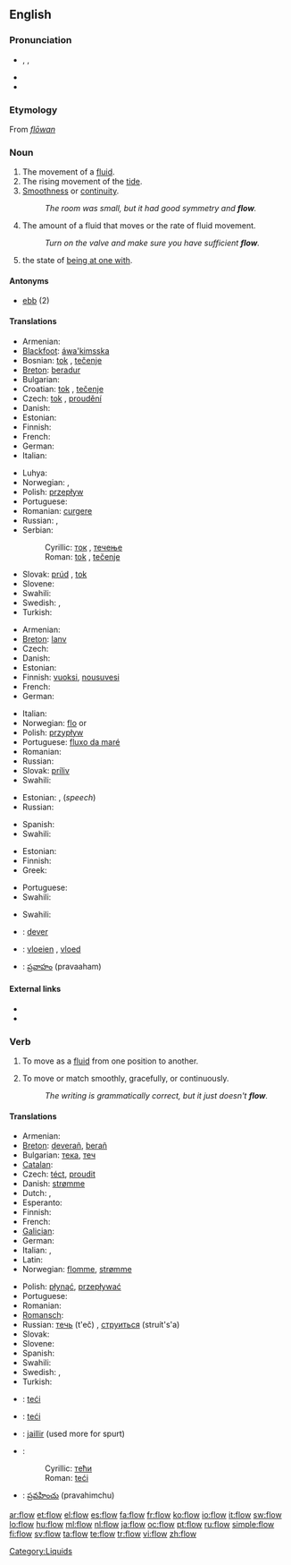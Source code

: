 ==English==

===Pronunciation===
* {{enPR|flō}}, {{IPA|/fləʊ/}}, {{SAMPA|/fl@U/}}
* {{audio|En-us-flow.ogg|Audio (US)}}
* {{rhymes|əʊ}}

===Etymology===
From {{etyl|ang}} ''[[flōwan]]''

===Noun===
{{en-noun|s|-}}

# The movement of a [[fluid]].
# The rising movement of the [[tide]].
# [[smoothness|Smoothness]] or [[continuity]].
#: ''The room was small, but it had good symmetry and '''flow'''.''
# The amount of a fluid that moves or the rate of fluid movement.
#: ''Turn on the valve and make sure you have sufficient '''flow'''.''
# {{psychology}} the state of [[be at one with|being at one with]].

====Antonyms====
* [[ebb]] (2)

====Translations====
{{trans-top|the movement of a fluid}}
* Armenian: {{t|hy|հոսք|tr=hosk'|sc=Armn|xs=Armenian}}
* [[Blackfoot]]: [[áwa'kimsska]]
* Bosnian: [[tok]] {{m}}, [[tečenje]] {{n}}
* [[Breton]]: [[beradur]] {{m}}
* Bulgarian: {{t+|bg|течение|n|sc=Cyrl}}
* Croatian: [[tok]] {{m}}, [[tečenje]] {{n}}
* Czech: [[tok]] {{m}}, [[proudění]] {{n}}
* Danish: {{t-|da|strøm|c}}
* Estonian: {{t|et|vool}}
* Finnish: {{t-|fi|virtaus}}
* French: {{t+|fr|écoulement|m}}
* German: {{t+|de|Fluss|m}}
* Italian: {{t+|it|flusso|m}}
{{trans-mid}}
* Luhya: {{tø|luy|omuhula}}
* Norwegian: {{t+|no|flom|m}}, {{t+|no|strøm|m}}
* Polish: [[przepływ]] {{m}}
* Portuguese: {{t+|pt|fluxo|m}}
* Romanian: [[curgere]] {{f}}
* Russian: {{t+|ru|течение|n|tr=t'ečénije|sc=Cyrl}}, {{t+|ru|поток|m|tr=potók|sc=Cyrl}}
* Serbian:
*: Cyrillic: [[ток]] {{m}}, [[течење]] {{n}}
*: Roman: [[tok#Serbian|tok]] {{m}}, [[tečenje#Serbian|tečenje]] {{n}}
* Slovak: [[prúd]] {{m}}, [[tok]] {{m}}
* Slovene: {{t+|sl|tok|m}}
* Swahili: {{t+|sw|mkondo|xs=Swahili}}
* Swedish: {{t+|sv|ström|c}}, {{t+|sv|flöde|n}}
* Turkish: {{t+|tr|akış}}
{{trans-bottom}}

{{trans-top|the rising movement of the tide}}
* Armenian: {{t|hy|մակընթացություն|tr=makënt’ac’ut’yun|sc=Armn|xs=Armenian}}
* [[Breton]]: [[lanv]] {{m}}
* Czech: {{t-|cs|příliv|m}}
* Danish: {{t+|da|flod}}
* Estonian: {{t|et|tõus}}
* Finnish: [[vuoksi]], [[nousuvesi]]
* French: {{t+|fr|flux|m}}
* German: {{t+|de|Flut|f}}
{{trans-mid}}
* Italian: {{t-|it|riflusso|n}}
* Norwegian: [[flo]] {{f}} or {{m}}
* Polish: [[przypływ]] {{m}}
* Portuguese: [[fluxo da maré]]
* Romanian: {{t-|ro|flux|n}}
* Russian: {{t+|ru|прилив|m|tr=prilív|sc=Cyrl}}
* Slovak: [[príliv]] {{m}}
* Swahili: {{t+|sw|mkondo|xs=Swahili}}
{{trans-bottom}}

{{trans-top|smoothness or continuity}}
* Estonian: {{t|et|sujuvus}}, {{t|et|ladusus}} (''speech'')
* Russian: {{t+|ru|плавность|f|tr=plávnost'|sc=Cyrl}}
{{trans-mid}}
* Spanish: {{t+|es|flujo|m}}
* Swahili: {{t+|sw|mkondo|xs=Swahili}}
{{trans-bottom}}

{{trans-top|rate of fluid movement}}
* Estonian: {{t|et|vool}}
* Finnish: {{t-|fi|virtaama}}
* Greek: {{t-|el|παροχή|f|sc=Grek}}
{{trans-mid}}
* Portuguese: {{t+|pt|fluxo}}
* Swahili: {{t+|sw|mkondo|xs=Swahili}}
{{trans-bottom}}

{{trans-top|being at one with}}
* Swahili: {{t+|sw|mkondo|xs=Swahili}}
{{trans-mid}}
{{trans-bottom}}

{{checktrans-top}}
* {{ttbc|Breton}}: [[dever]] {{m}}
* {{ttbc|Dutch}}: [[vloeien]] {{n}}, [[vloed]] {{m}}
* {{ttbc|Telugu}}: [[ప్రవాహం]] (pravaaham)
{{trans-bottom}}

====External links====
* {{pedialite}}
* {{pedialite|flow (psychology)}}

===Verb===
{{en-verb}}

# {{intransitive}} To move as a [[fluid]] from one position to another.
# {{intransitive}} To move or match smoothly, gracefully, or continuously.
#: ''The writing is grammatically correct, but it just doesn't '''flow'''.''

====Translations====
{{trans-top|move as a fluid}}
* Armenian: {{t-|hy|հոսել|tr=hosel|sc=Armn|xs=Armenian}}
* [[Breton]]: [[deverañ]], [[berañ]]
* Bulgarian: [[тека]], [[теч]]
* [[Catalan]]: {{t|ca|fluir}}
* Czech: [[téct]], [[proudit]]
* Danish: [[strømme]]
* Dutch: {{t-|nl|vloeien}}, {{t+|nl|stromen}}
* Esperanto: {{t-|eo|flui|xs=Esperanto}}
* Finnish: {{t-|fi|virrata}}
* French: {{t+|fr|couler}}
* [[Galician]]: {{t|gl|fluír}}
* German: {{t+|de|fließen}}
* Italian: {{t|it|fluire}},  {{t|it|scorrere}}
* Latin: {{t|la|fluo}}
* Norwegian: [[flomme]], [[strømme]]
{{trans-mid}}
* Polish: [[płynąć]], [[przepływać]]
* Portuguese: {{t+|pt|fluir}}
* Romanian: {{t+|ro|curge}}
* [[Romansch]]: {{t|rm|fluir}}
* Russian: [[течь]] (t'eč) {{impf}}, [[струиться]] (struít's'a) {{impf}}
* Slovak: {{t-|sk|tiecť}}
* Slovene: {{t+|sl|teči}}
* Spanish: {{t+|es|fluir}}
* Swahili: {{t+|sw|mkondo|xs=Swahili}}
* Swedish: {{t+|sv|strömma}}, {{t+|sv|flyta}}
* Turkish: {{t+|tr|akmak}}
{{trans-bottom}}

{{checktrans-top}}
* {{ttbc|Bosnian}}: [[teći]]
* {{ttbc|Croatian}}: [[teći]]
* {{ttbc|French}}: [[jaillir]] (used more for spurt)
* {{ttbc|Serbian}}:
*: Cyrillic: [[тећи]]
*: Roman: [[teći#Serbian|teći]]
* {{ttbc|Telugu}}: [[ప్రవహించు]] (pravahimchu)
{{trans-bottom}}

[[Category:Liquids]]

[[ar:flow]]
[[et:flow]]
[[el:flow]]
[[es:flow]]
[[fa:flow]]
[[fr:flow]]
[[ko:flow]]
[[io:flow]]
[[it:flow]]
[[sw:flow]]
[[lo:flow]]
[[hu:flow]]
[[ml:flow]]
[[nl:flow]]
[[ja:flow]]
[[oc:flow]]
[[pt:flow]]
[[ru:flow]]
[[simple:flow]]
[[fi:flow]]
[[sv:flow]]
[[ta:flow]]
[[te:flow]]
[[tr:flow]]
[[vi:flow]]
[[zh:flow]]